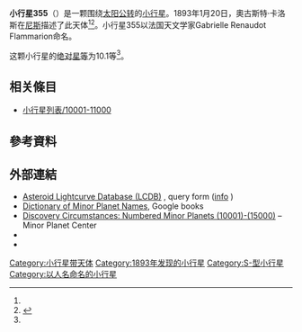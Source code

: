 {{Infobox planet
 | minorplanet     = yes
 | name            = 355 Gabriella
 | background      = #D6D6D6
 | image = 
 | image_size      = 
 | caption         =
 | discovery_ref   =  <ref name="MPC-object" />
 | discoverer      = [[奧古斯特·卡洛斯|奧古斯特·卡洛斯]]
 | discovery_site  = [[尼斯|尼斯]]
 | discovered      = 1893年1月20日
 | mpc_name        = 355 Gabriella
 | alt_names       = 355 Gabriella
 | pronounced      = 
 | named_after     = <ref name="MPC-object" />
 | mp_category     = [[主帶小行星|主帶小行星]] <ref name="MPC-object" /><ref name="jpldata" />
 | orbit_ref       = <ref name="a">[http://ssd.jpl.nasa.gov/sbdb.cgi?sstr=355 355] {{Wayback|url=http://ssd.jpl.nasa.gov/sbdb.cgi?sstr=355 |date=20201125091929 }}，小行星數據庫瀏覽器（JPL Small-Body Database Browser）－[[美国国家航空航天局|美国国家航空航天局]]喷气推进实验室</ref>
 | epoch           = 2019-04-27.0（[[儒略日|JD]] 2458600.5）
 | uncertainty     = 0
 | observation_arc = 
 | aphelion = {{convert|2.807|AU|km|3|abbr=on|lk=out}}
 | perihelion      = {{convert|2.2681434|AU|km|3|abbr=on}}
 | semimajor       = 2.5373768
 | eccentricity    = 0.1061070
 | period          = 4.04[[儒略年|yr]]
 | mean_anomaly    = 94.73045[[度|°]]
 | mean_motion     = {{Deg2DMS|0.24385200|sup=ms}} / day
 | inclination     = 4.28288
 | asc_node        = 351.81452°
 | arg_peri        = 105.59284
 | mean_diameter   = 
 | rotation        = 
 | albedo          =
 | spectral_type   =
 | abs_magnitude   = 10.1<ref name="jpldata" />
}}
'''小行星355'''（{{lang-en|355 Gabriella}}）是一颗围绕[[太阳|太阳]][[公转|公转]]的[[小行星|小行星]]。1893年1月20日，奧古斯特·卡洛斯在[[尼斯|尼斯]]描述了此天体<ref name="a" /><ref>{{cite news|title=小行星列表|url=http://cfa-www.harvard.edu/iau/lists/NumberedMPs.txt|accessdate=2018-10-19|newspaper=哈佛大学|archive-date=2008-05-17|archive-url=https://web.archive.org/web/20080517010638/http://cfa-www.harvard.edu/iau/lists/NumberedMPs.txt|dead-url=no}}</ref>。小行星355以法国天文学家Gabrielle Renaudot Flammarion命名。

这颗小行星的[[绝对星等|绝对星等]]为10.1等<ref name="a" />。

== 相关條目 ==
*[[小行星列表/10001-11000|小行星列表/10001-11000]]

== 參考資料 ==
{{reflist|refs=

<ref name="jpldata">{{cite web
 |type         = 2018-01-26 last obs.
 |title        = JPL Small-Body Database Browser:355 Gabriella-355 Gabriella
 |url          = https://ssd.jpl.nasa.gov/sbdb.cgi?sstr=355
 |publisher    = [[Jet_Propulsion_Laboratory|Jet Propulsion Laboratory]]
 |accessdate   = 28 March 2018
 |archive-date = 2020-11-25
 |archive-url  = https://web.archive.org/web/20201125091929/https://ssd.jpl.nasa.gov/sbdb.cgi?sstr=355
 |dead-url     = no
}}</ref>

<ref name="MPC-object">{{cite web
  |title      = 355 Gabriella
  |work      = Minor Planet Center
  |url      = https://www.minorplanetcenter.net/db_search/show_object?object_id=355
  |accessdate      = 28 March 2018
  |archive-date      = 2016-03-04
  |archive-url      = https://web.archive.org/web/20160304112707/http://www.minorplanetcenter.net/db_search/show_object?object_id=355
  |dead-url      = no
  }}</ref>

}}

==  外部連結 ==
* [http://www.minorplanet.info/PHP/lcdbsummaryquery.php Asteroid Lightcurve Database (LCDB)] {{Wayback|url=http://www.minorplanet.info/PHP/lcdbsummaryquery.php |date=20171210173955 }}, query form ([http://www.minorplanet.info/lightcurvedatabase.html info] {{Wayback|url=http://www.minorplanet.info/lightcurvedatabase.html |date=20171216050541 }})
* [https://books.google.com/books?id=aeAg1X7afOoC&pg Dictionary of Minor Planet Names], Google books
* [http://www.minorplanetcenter.net/iau/lists/NumberedMPs010001.html Discovery Circumstances: Numbered Minor Planets (10001)-(15000)] {{Wayback|url=http://www.minorplanetcenter.net/iau/lists/NumberedMPs010001.html |date=20180612162317 }} – Minor Planet Center
* {{AstDys|355}}
* {{JPL small body}}

{{Minor Planet Number|[[小行星354|小行星354]]|[[小行星356|小行星356]]}}
{{小天体}}

[[Category:小行星带天体|Category:小行星带天体]]
[[Category:1893年发现的小行星|Category:1893年发现的小行星]]
[[Category:S-型小行星|Category:S-型小行星]]
[[Category:以人名命名的小行星|Category:以人名命名的小行星]]